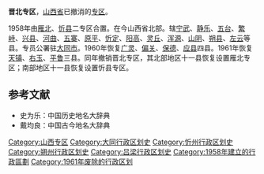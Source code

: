 {{Infobox Former Subdivision
|native_name = 
|conventional_long_name =山西省晋北专区
|common_name=晋北
|subdivision = [[专区|专区]]
|nation = {{PRC}}[[山西省|山西省]]
|year_start = 1958年
|event_start = 
|date_start = 
|year_end = 1961年
|event_end = 
|date_end = 
|p1 =雁北专区
|flag_p1 = Flag of the People's Republic of China.svg
|p2 = #晋北专区|忻县专区
|flag_p2 = Flag of the People's Republic of China.svg
|s1 = 雁北专区
|flag_s1 = Flag of the People's Republic of China.svg
|s2 = 忻县地区
|flag_s2 = Flag of the People's Republic of China.svg
|image_flag = 
|image_coat = 
|image_map = 
|image_map_caption = 
|capital = 
|common_languages       =
|stat_year1             = 
|stat_area1             = 
|stat_pop1              = 
}}
'''晋北专区'''，[[山西省|山西省]]已撤消的[[专区|专区]]。

1958年由[[雁北专区|雁北]]、[[忻县专区|忻县]]二专区合置。在今山西省北部。辖[[宁武县|宁武]]、[[静乐县|静乐]]、[[五台县|五台]]、[[繁峙县|繁峙]]、[[兴县|兴县]]、[[河曲县|河曲]]、[[五寨县|五寨]]、[[原平县|原平]]、[[忻定县|忻定]]、[[阳高县|阳高]]、[[灵丘县|灵丘]]、[[浑源县|浑源]]、[[山阴县|山阴]]、[[朔县|朔县]]、[[左云县|左云]]等县。专员公署驻[[大同市|大同市]]。1960年恢复[[广灵县|广灵]]、[[偏关县|偏关]]、[[保德县|保德]]、[[应县|应县]]四县。1961年恢复[[天镇县|天镇]]、[[右玉县|右玉]]、[[平鲁县|平鲁]]三县。同年撤销晋北专区，其北部地区十一县恢复设置雁北专区；南部地区十一县恢复设置忻县专区。

==参考文献==
*史为乐：中国历史地名大辞典
*戴均良：中国古今地名大辞典

{{山西省历史二级政区|nocat}}
[[Category:山西专区|Category:山西专区]]
[[Category:大同行政区划史|Category:大同行政区划史]]
[[Category:忻州行政区划史|Category:忻州行政区划史]]
[[Category:朔州行政区划史|Category:朔州行政区划史]]
[[Category:吕梁行政区划史|Category:吕梁行政区划史]]
[[Category:1958年建立的行政區劃|Category:1958年建立的行政區劃]]
[[Category:1961年废除的行政区划|Category:1961年废除的行政区划]]